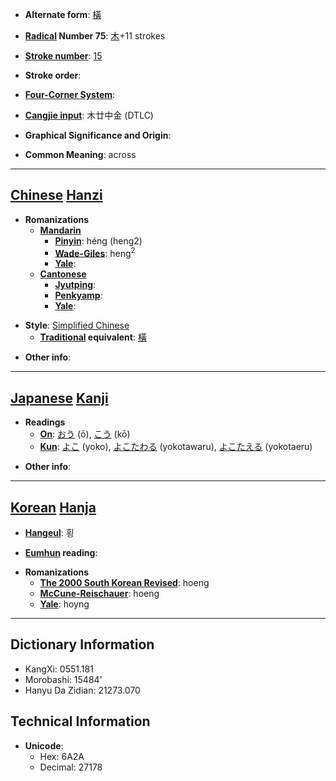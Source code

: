 * '''Alternate form''': [[橫]]

* '''[[Wiktionary:Chinese radical index| Radical]] Number 75''': [[Wiktionary:Chinese radical index 木|木]]+11 strokes

* '''[[Wiktionary:Chinese total strokes index|Stroke number]]''': [[Wiktionary:Chinese total strokes index 15|15]]

* '''Stroke order''': 

* '''[[Wiktionary:Chinese four corner index|Four-Corner System]]''': 

* '''[[Wiktionary:Chinese Cangjie index|Cangjie input]]''': 木廿中金 (DTLC)

* '''Graphical Significance and Origin''': 

* '''Common Meaning''': across

----

== [[Chinese]] [[Hanzi]] ==

* '''Romanizations'''
** '''[[Mandarin]]'''
*** '''[[Pinyin]]''': héng (heng2)
*** '''[[Wade-Giles]]''': heng<sup>2</sup>
*** '''[[Yale]]''': 
** '''[[Cantonese]]'''
*** '''[[Jyutping]]''':
*** '''[[Penkyamp]]''': 
*** '''[[Yale]]''': 

* '''Style''': [[Simplified Chinese]] 
** '''[[Traditional Chinese|Traditional]] equivalent''': [[橫]]

* '''Other info''': 

----

== [[Japanese]] [[Kanji]] ==

* '''Readings'''
** '''[[On]]''': [[おう]] (ō), [[こう]] (kō)
** '''[[Kun]]''': [[よこ]] (yoko), [[よこたわる]] (yokotawaru), [[よこたえる]] (yokotaeru)

* '''Other info''':  

----

== [[Korean]] [[Hanja]] ==

* '''[[Hangeul]]''': 횡

* '''[[Eumhun]] reading''': 

* '''Romanizations'''
** '''[[The 2000 South Korean Revised Romanization|The 2000 South Korean Revised]]''': hoeng
** '''[[McCune-Reischauer]]''': hoeng
** '''[[Yale]]''': hoyng

----

== Dictionary Information ==

* KangXi: 0551.181
* Morobashi: 15484'
* Hanyu Da Zidian: 21273.070

== Technical Information ==

* '''Unicode''':
** Hex: 6A2A
** Decimal: 27178